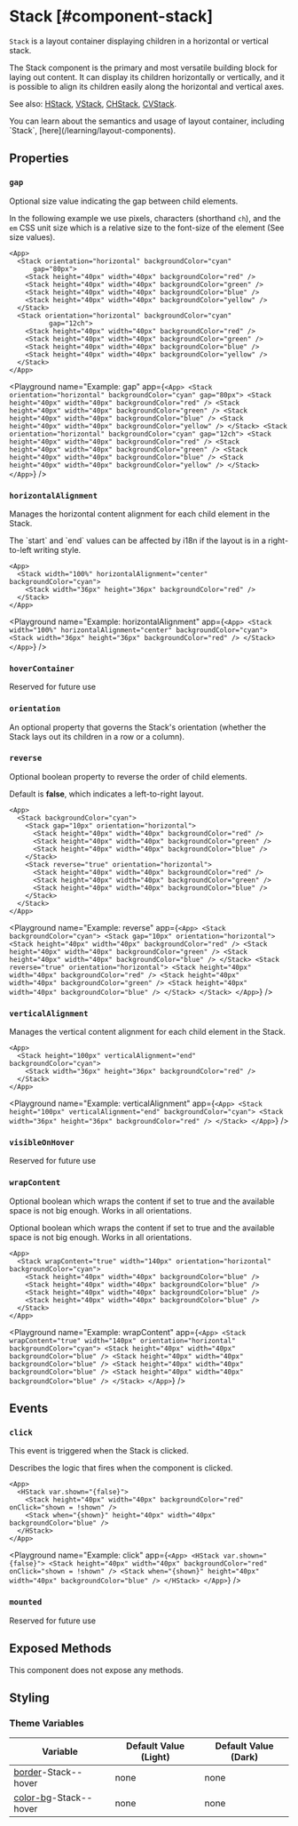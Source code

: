 
# Stack [#component-stack]

`Stack` is a layout container displaying children in a horizontal or vertical stack.



The Stack component is the primary and most versatile building block for laying out content. It can display its children horizontally or vertically, and it is possible to align its children easily along the horizontal and vertical axes.

See also: [HStack](./HStack), [VStack](./VStack), [CHStack](./CHStack), [CVStack](./CVStack).

<Callout type="info" emoji="📔">
You can learn about the semantics and usage of layout container, including `Stack`, [here](/learning/layout-components).
</Callout>

## Properties

### `gap`

Optional size value indicating the gap between child elements.

In the following example we use pixels, characters (shorthand `ch`), and the `em` CSS unit size which is a relative size to the font-size of the element (See size values).

```ueml copy {3, 10}
<App>
  <Stack orientation="horizontal" backgroundColor="cyan"
      gap="80px">
    <Stack height="40px" width="40px" backgroundColor="red" />
    <Stack height="40px" width="40px" backgroundColor="green" />
    <Stack height="40px" width="40px" backgroundColor="blue" />
    <Stack height="40px" width="40px" backgroundColor="yellow" />
  </Stack>
  <Stack orientation="horizontal" backgroundColor="cyan"
          gap="12ch">
    <Stack height="40px" width="40px" backgroundColor="red" />
    <Stack height="40px" width="40px" backgroundColor="green" />
    <Stack height="40px" width="40px" backgroundColor="blue" />
    <Stack height="40px" width="40px" backgroundColor="yellow" />
  </Stack>
</App>
```

<Playground
  name="Example: gap"
  app={`
    <App>
      <Stack orientation="horizontal" backgroundColor="cyan"
         gap="80px">
        <Stack height="40px" width="40px" backgroundColor="red" />
        <Stack height="40px" width="40px" backgroundColor="green" />
        <Stack height="40px" width="40px" backgroundColor="blue" />
        <Stack height="40px" width="40px" backgroundColor="yellow" />
      </Stack>
      <Stack orientation="horizontal" backgroundColor="cyan"
             gap="12ch">
        <Stack height="40px" width="40px" backgroundColor="red" />
        <Stack height="40px" width="40px" backgroundColor="green" />
        <Stack height="40px" width="40px" backgroundColor="blue" />
        <Stack height="40px" width="40px" backgroundColor="yellow" />
      </Stack>
    </App>
  `}
/>

### `horizontalAlignment`

Manages the horizontal content alignment for each child element in the Stack.

<Callout type="info" emoji="📔">
The `start` and `end` values can be affected by i18n if the layout is in a right-to-left writing style.
</Callout>

```ueml copy {3}
<App>
  <Stack width="100%" horizontalAlignment="center" backgroundColor="cyan">
    <Stack width="36px" height="36px" backgroundColor="red" />
  </Stack>
</App>
```

<Playground
  name="Example: horizontalAlignment"
  app={`
    <App>
      <Stack width="100%" horizontalAlignment="center" backgroundColor="cyan">
        <Stack width="36px" height="36px" backgroundColor="red" />
      </Stack>
    </App>
  `}
/>

### `hoverContainer`

Reserved for future use

### `orientation`

An optional property that governs the Stack's orientation (whether the Stack lays out its children in a row or a column).

### `reverse`

Optional boolean property to reverse the order of child elements.

Default is **false**, which indicates a left-to-right layout.

```ueml copy /reverse="true"/
<App>
  <Stack backgroundColor="cyan">
    <Stack gap="10px" orientation="horizontal">
      <Stack height="40px" width="40px" backgroundColor="red" />
      <Stack height="40px" width="40px" backgroundColor="green" />
      <Stack height="40px" width="40px" backgroundColor="blue" />
    </Stack>
    <Stack reverse="true" orientation="horizontal">
      <Stack height="40px" width="40px" backgroundColor="red" />
      <Stack height="40px" width="40px" backgroundColor="green" />
      <Stack height="40px" width="40px" backgroundColor="blue" />
    </Stack>
  </Stack>
</App>
```

<Playground
  name="Example: reverse"
  app={`
    <App>
      <Stack backgroundColor="cyan">
        <Stack gap="10px" orientation="horizontal">
          <Stack height="40px" width="40px" backgroundColor="red" />
          <Stack height="40px" width="40px" backgroundColor="green" />
          <Stack height="40px" width="40px" backgroundColor="blue" />
        </Stack>
        <Stack reverse="true" orientation="horizontal">
          <Stack height="40px" width="40px" backgroundColor="red" />
          <Stack height="40px" width="40px" backgroundColor="green" />
          <Stack height="40px" width="40px" backgroundColor="blue" />
        </Stack>
      </Stack>
    </App>
  `}
/>

### `verticalAlignment`

Manages the vertical content alignment for each child element in the Stack.

```ueml copy {2}
<App>
  <Stack height="100px" verticalAlignment="end" backgroundColor="cyan">
    <Stack width="36px" height="36px" backgroundColor="red" />
  </Stack>
</App>
```

<Playground
  name="Example: verticalAlignment"
  app={`
    <App>
      <Stack height="100px" verticalAlignment="end" backgroundColor="cyan">
        <Stack width="36px" height="36px" backgroundColor="red" />
      </Stack>
    </App>
  `}
/>

### `visibleOnHover`

Reserved for future use

### `wrapContent`

Optional boolean which wraps the content if set to true and the available space is not big enough. Works in all orientations.

Optional boolean which wraps the content if set to true and the available space is not big enough. Works in all orientations.

```ueml copy /wrapContent="true"/
<App>
  <Stack wrapContent="true" width="140px" orientation="horizontal" backgroundColor="cyan">
    <Stack height="40px" width="40px" backgroundColor="blue" />
    <Stack height="40px" width="40px" backgroundColor="blue" />
    <Stack height="40px" width="40px" backgroundColor="blue" />
    <Stack height="40px" width="40px" backgroundColor="blue" />
  </Stack>
</App>
```

<Playground
  name="Example: wrapContent"
  app={`
    <App>
      <Stack wrapContent="true" width="140px" orientation="horizontal" backgroundColor="cyan">
        <Stack height="40px" width="40px" backgroundColor="blue" />
        <Stack height="40px" width="40px" backgroundColor="blue" />
        <Stack height="40px" width="40px" backgroundColor="blue" />
        <Stack height="40px" width="40px" backgroundColor="blue" />
      </Stack>
    </App>
  `}
/>

## Events

### `click`

This event is triggered when the Stack is clicked.

Describes the logic that fires when the component is clicked.

```ueml copy {4}
<App>
  <HStack var.shown="{false}">
    <Stack height="40px" width="40px" backgroundColor="red" onClick="shown = !shown" />
    <Stack when="{shown}" height="40px" width="40px" backgroundColor="blue" />
  </HStack>
</App>
```

<Playground
  name="Example: click"
  app={`
    <App>
      <HStack var.shown="{false}">
        <Stack height="40px" width="40px" backgroundColor="red" onClick="shown = !shown" />
        <Stack when="{shown}" height="40px" width="40px" backgroundColor="blue" />
      </HStack>
    </App>
  `}
/>

### `mounted`

Reserved for future use

## Exposed Methods

This component does not expose any methods.

## Styling



### Theme Variables

| Variable | Default Value (Light) | Default Value (Dark) |
| --- | --- | --- |
| [border](../styles-and-themes/common-units/#border)-Stack--hover | <GrayText>none</GrayText> | <GrayText>none</GrayText> |
| [color-bg](../styles-and-themes/common-units/#color)-Stack--hover | <GrayText>none</GrayText> | <GrayText>none</GrayText> |


